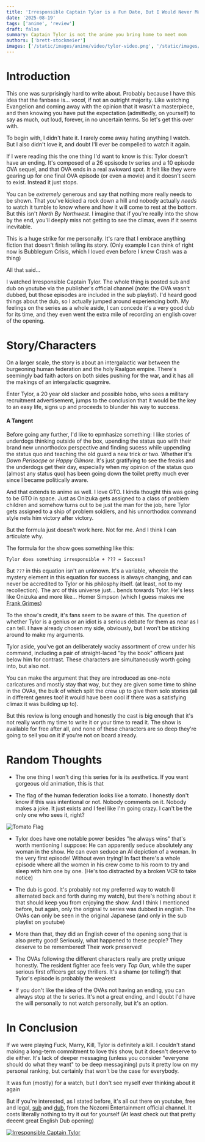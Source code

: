 ```yaml
---
title: 'Irresponsible Captain Tylor is a Fun Date, But I Would Never Marry Him or Anything'
date: '2025-08-19'
tags: ['anime', 'review']
draft: false
summary: Captain Tylor is not the anime you bring home to meet mom
authors: ['brett-stockmeier']
images: ['/static/images/anime/video/tylor-video.png', '/static/images/anime/tylor-flag.png']
---
```


# Introduction

This one was surprisingly hard to write about. Probably because I have this idea that the fanbase is... *vocal*, if not an outright majority. Like watching Evangelion and coming away with the opinion that it wasn't a masterpiece, and then knowing you have put the expectation (admittedly, on yourself) to say as much, out loud, forever, in no uncertain terms. So let's get this over with.

To begin with, I didn't hate it. I rarely come away hating anything I watch. But I also didn't love it, and doubt I'll ever be compelled to watch it again.

If I were reading this the one thing I'd want to know is this: Tylor doesn't have an ending. It's composed of a 26 epsisode tv series and a 10 episode OVA sequel, and that OVA ends in a real awkward spot. It felt like they were gearing up for one final OVA episode (or even a movie) and it doesn't seem to exist. Instead it just stops.

You can be *extremely* generous and say that nothing more really needs to be shown. That you've kicked a rock down a hill and nobody actually *needs* to watch it tumble to know where and how it will come to rest at the bottom. But this isn't *North By Northwest*. I imagine that if you're really into the show by the end, you'll deeply miss not getting to see the climax, even if it seems inevitable.

This is a huge strike for me personally. It's rare that I embrace anything fiction that doesn't finish telling its story. (Only example I can think of right now is Bubblegum Crisis, which I loved even before I knew Crash was a thing)

All that said...

I watched Irresponsible Captain Tylor. The whole thing is posted sub and dub on youtube via the publisher's official channel (note: the OVA wasn't dubbed, but those episodes are included in the sub playlist). I'd heard good things about the dub, so I actually jumped around experiencing both. My feelings on the series as a whole aside, I can concede it's a very good dub for its time, and they even went the extra mile of recording an english cover of the opening. 

# Story/Characters

On a larger scale, the story is about an intergalactic war between the burgeoning human federation and the holy Raalgon empire. There's seemingly bad faith actors on both sides pushing for the war, and it has all the makings of an intergalactic quagmire.

Enter Tylor, a 20 year old slacker and possible hobo, who sees a military recruitment advertisement, jumps to the conclusion that it would be the key to an easy life, signs up and proceeds to blunder his way to success.

#### A Tangent

Before going any further, I'd like to epmhasize something: I like stories of underdogs thinking outside of the box, upending the status quo with their brand new unnorthodox perspective and finding sucess while uppending the status quo and teaching the old guard a new trick or two. Whether it's *Down Perisocpe* or *Happy Gilmore*. It's just gratifying to see the freaks and the underdogs get their day, especially when my opinion of the status quo (almost any status quo) has been going down the toilet pretty much ever since I became politically aware.

And that extends to anime as well. I love GTO. I kinda thought this was going to be GTO in space. Just as Onizuka gets assigned to a class of problem children and somehow turns out to be just the man for the job, here Tylor gets assigned to a ship of problem soldiers, and his unnorthodox command style nets him victory after victory.

But the formula just doesn't work here. Not for me. And I think I can articulate why.

The formula for the show goes something like this:

`Tylor does something irresponsible + ??? = Success?`

But `???` in this equation isn't an unknown. It's a variable, wherein the mystery element in this equation for success is always changing, and can never be accredited to Tylor or his philosphy itself. (at least, not to my recollection). The arc of this universe just... bends towards Tylor. He's less like Onizuka and more like... Homer Simpson (which I guess makes me [Frank Grimes](https://youtu.be/0uqGKCDV1j8?si=2PoCw2Pe9QKGbBZT))

To the show's credit, it's fans seem to be aware of this. The question of whether Tylor is a genius or an idiot is a serious debate for them as near as I can tell. I have already chosen my side, obviously, but I won't be sticking around to make my arguments.

Tylor aside, you've got an deliberately wacky assortment of crew under his command, including a pair of straight-laced "by the book" officers just below him for contrast. These characters are simultaneously worth going into, but also not.

You can make the argument that they are introduced as one-note caricatures and mostly stay that way, but they are given some time to shine in the OVAs, the bulk of which split the crew up to give them solo stories (all in different genres too! it would have been cool if there was a satisfying climax it was building up to).

But this review is long enough and honestly the cast is big enough that it's not really worth my time to write it or your time to read it. The show is available for free after all, and none of these characters are so deep they're going to sell you on it if you're not on board already.

# Random Thoughts 
- The one thing I won't ding this series for is its aesthetics. If you want gorgeous old animation, this is that

- The flag of the human federation looks like a tomato. I honestly don't know if this was intentional or not. Nobody comments on it. Nobody makes a joke. It just exists and I feel like I'm going crazy. I can't be the only one who sees it, right?

![Tomato Flag](/static/images/anime/tylor-flag.png)

- Tylor does have one notable power besides "he always wins" that's worth mentioning I suppose: He can apparently seduce absolutely any woman in the show. He can even seduce an AI depiction of a woman. In the very first episode! Without even trying! In fact there's a whole episode where all the women in his crew come to his room to try and sleep with him one by one. (He's too distracted by a broken VCR to take notice)

- The dub is good. It's probably not my preferred way to watch (I alternated back and forth during my watch), but there's nothing about it that should keep you from enjoying the show. And I think I mentioned before, but again, only the original tv series was dubbed in english. The OVAs can only be seen in the original Japanese (and only in the sub playlist on youtube)

- More than that, they did an English cover of the opening song that is also pretty good! Seriously, what happened to these people? They deserve to be remembered! Their work preserved!

- The OVAs following the different characters really are pretty unique honestly. The resident fighter ace feels very *Top Gun*, while the super serious first officers get spy thrillers. It's a shame (or telling?) that Tylor's episode is probably the weakest

- If you don't like the idea of the OVAs not having an ending, you can always stop at the tv series. It's not a great ending, and I doubt I'd have the will personally to not watch personally, but it's an option.

# In Conclusion

If we were playing Fuck, Marry, Kill, Tylor is definitely a kill. I couldn't stand making a long-term commitment to love this show, but it doesn't deserve to die either. It's lack of deeper messaging (unless you consider "everyone should do what they want" to be deep messagining) puts it pretty low on my personal ranking, but certainly that won't be the case for everybody.

It was fun (mostly) for a watch, but I don't see myself ever thinking about it again

But if you're interested, as I stated before, it's all out there on youtube, free and legal, [sub](https://www.youtube.com/playlist?list=PLrrh84y760v_hdnzI0fga_ZrpjYv4rbUo) and [dub](https://www.youtube.com/playlist?list=PLrrh84y760v_qSEvh-2A8irsfZdPcI_gO), from the Nozomi Entertainment official channel. It costs literally nothing to try it out for yourself (At least check out that pretty ~~decent~~ great English Dub opening)

[![Irresponsible Captain Tylor](/static/images/anime/video/tylor-video.png)](https://youtu.be/HdvNYHoB5qk?si=2g_T3YZA69b2GyAE)
